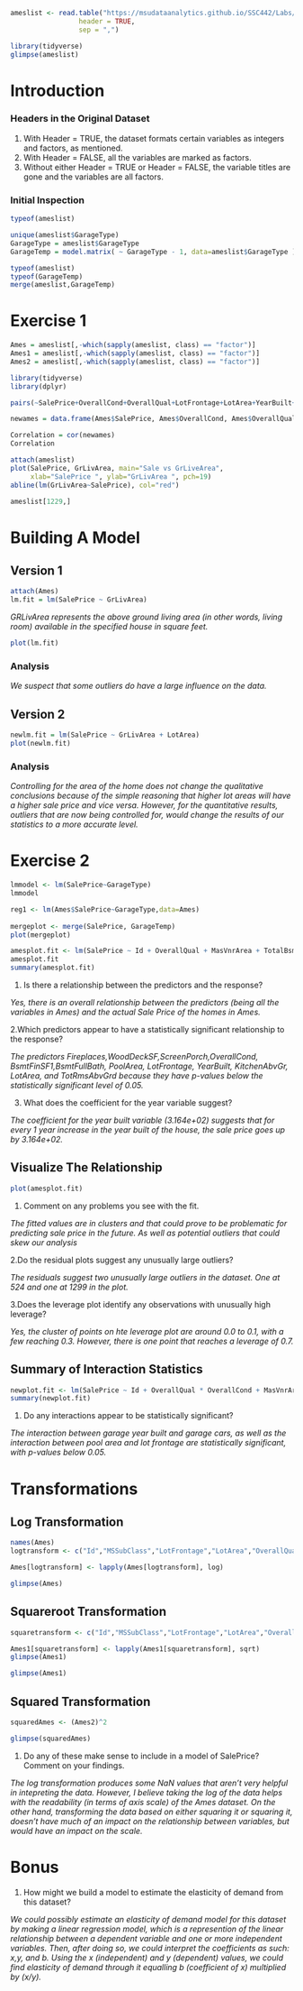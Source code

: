 ```r
ameslist <- read.table("https://msudataanalytics.github.io/SSC442/Labs/data/ames.csv",
                 header = TRUE,
                 sep = ",")
```
```r
library(tidyverse)
glimpse(ameslist)
```

# Introduction
### Headers in the Original Dataset
1. With Header = TRUE, the dataset formats certain variables as integers and factors, as mentioned.
2. With Header = FALSE, all the variables are marked as factors.
3. Without either Header = TRUE or Header = FALSE, the variable titles are gone and the variables are all factors.

### Initial Inspection

```r
typeof(ameslist)
```
```r
unique(ameslist$GarageType)
GarageType = ameslist$GarageType
GarageTemp = model.matrix( ~ GarageType - 1, data=ameslist$GarageType )
```

```r
typeof(ameslist)
typeof(GarageTemp)
merge(ameslist,GarageTemp)
```

# Exercise 1

```r
Ames = ameslist[,-which(sapply(ameslist, class) == "factor")]
Ames1 = ameslist[,-which(sapply(ameslist, class) == "factor")]
Ames2 = ameslist[,-which(sapply(ameslist, class) == "factor")]
```

```r
library(tidyverse)
library(dplyr)

pairs(~SalePrice+OverallCond+OverallQual+LotFrontage+LotArea+YearBuilt+YearRemodAdd+ BsmtFullBath+BedroomAbvGr+TotRmsAbvGrd+GarageArea+KitchenAbvGr, data=Ames)
```

```r
newames = data.frame(Ames$SalePrice, Ames$OverallCond, Ames$OverallQual, Ames$LotFrontage, Ames$LotArea, Ames$YearBuilt, Ames$YearRemodAdd,  Ames$BsmtFullBath, Ames$BedroomAbvGr, Ames$TotRmsAbvGrd, Ames$GarageArea, Ames$KitchenAbvGr)

Correlation = cor(newames)
Correlation
```

```r
attach(ameslist)
plot(SalePrice, GrLivArea, main="Sale vs GrLiveArea",
     xlab="SalePrice ", ylab="GrLivArea ", pch=19)
abline(lm(GrLivArea~SalePrice), col="red")

ameslist[1229,]
```

# Building A Model

## Version 1
```r
attach(Ames)
lm.fit = lm(SalePrice ~ GrLivArea)
```
*GRLivArea represents the above ground living area (in other words, living room) available in the specified house in square feet.*

```r
plot(lm.fit)
```

### Analysis

*We suspect that some outliers do have a large influence on the data.*

## Version 2

```r
newlm.fit = lm(SalePrice ~ GrLivArea + LotArea)
plot(newlm.fit)
```


### Analysis

*Controlling for the area of the home does not change the qualitative conclusions because of the simple reasoning that higher lot areas will have a higher sale price and vice versa. However, for the quantitative results, outliers that are now being controlled for, would change the results of our statistics to a more accurate level.*

# Exercise 2
```r
lmmodel <- lm(SalePrice~GarageType)
lmmodel
```

```r
reg1 <- lm(Ames$SalePrice~GarageType,data=Ames) 
	
mergeplot <- merge(SalePrice, GarageTemp)
plot(mergeplot)

```


```r
amesplot.fit <- lm(SalePrice ~ Id + OverallQual + MasVnrArea + TotalBsmtSF + GrLivArea + HalfBath + Fireplaces + WoodDeckSF + ScreenPorch + YrSold + MSSubClass + OverallCond + BsmtFinSF1 + X1stFlrSF + BsmtFullBath + BedroomAbvGr + GarageYrBlt + OpenPorchSF + PoolArea + LotFrontage + YearBuilt + BsmtFinSF2 + X2ndFlrSF + BsmtHalfBath + KitchenAbvGr + GarageCars + EnclosedPorch + MiscVal + LotArea + YearRemodAdd + BsmtUnfSF + LowQualFinSF + FullBath + TotRmsAbvGrd + GarageArea + X3SsnPorch + MoSold, data=Ames)
amesplot.fit
summary(amesplot.fit)
```



1. Is there a relationship between the predictors and the response?

*Yes, there is an overall relationship between the predictors (being all the variables in Ames) and the actual Sale Price of the homes in Ames.*

2.Which predictors appear to have a statistically significant relationship to the response?

*The predictors Fireplaces,WoodDeckSF,ScreenPorch,OverallCond, BsmtFinSF1,BsmtFullBath, PoolArea, LotFrontage, YearBuilt, KitchenAbvGr, LotArea, and TotRmsAbvGrd because they have p-values below the statistically significant level of 0.05.*

3. What does the coefficient for the year variable suggest?

*The coefficient for the year built variable (3.164e+02) suggests that for every 1 year increase in the year built of the house, the sale price goes up by 3.164e+02.*

## Visualize The Relationship
```r
plot(amesplot.fit)
```

1. Comment on any problems you see with the fit. 

*The fitted values are in clusters and that could prove to be problematic for predicting sale price in the future. As well as potential outliers that could skew our analysis*

2.Do the residual plots suggest any unusually large outliers? 

*The residuals suggest two unusually large outliers in the dataset. One at 524 and one at 1299 in the plot.*

3.Does the leverage plot identify any observations with unusually high leverage?

*Yes, the cluster of points on hte leverage plot are around 0.0 to 0.1, with a few reaching 0.3. However, there is one point that reaches a leverage of 0.7.*

## Summary of Interaction Statistics
```r
newplot.fit <- lm(SalePrice ~ Id + OverallQual * OverallCond + MasVnrArea + TotalBsmtSF + GrLivArea + HalfBath + Fireplaces + WoodDeckSF + ScreenPorch + MSSubClass  + BsmtFinSF1 + X1stFlrSF + BsmtFullBath + BedroomAbvGr + GarageYrBlt * GarageCars+ OpenPorchSF + PoolArea : LotFrontage + YearBuilt + BsmtFinSF2 + X2ndFlrSF + BsmtHalfBath + KitchenAbvGr  + EnclosedPorch + MiscVal + LotArea + YearRemodAdd * YrSold + BsmtUnfSF + LowQualFinSF + FullBath + TotRmsAbvGrd + GarageArea + X3SsnPorch + MoSold, data=Ames)
summary(newplot.fit)
```

1. Do any interactions appear to be statistically significant?

*The interaction between garage year built and garage cars, as well as the interaction between pool area and lot frontage are statistically significant, with p-values below 0.05.*

# Transformations
## Log Transformation
```r
names(Ames)
logtransform <- c("Id","MSSubClass","LotFrontage","LotArea","OverallQual","OverallCond","YearBuilt","YearRemodAdd","MasVnrArea","BsmtFinSF1","BsmtFinSF2","BsmtUnfSF","TotalBsmtSF","X1stFlrSF","X2ndFlrSF","LowQualFinSF" ,"GrLivArea","BsmtFullBath","BsmtHalfBath","FullBath","HalfBath","BedroomAbvGr","KitchenAbvGr","TotRmsAbvGrd","Fireplaces","GarageYrBlt","GarageCars", "GarageArea","WoodDeckSF","OpenPorchSF","EnclosedPorch","X3SsnPorch","ScreenPorch","PoolArea","MiscVal" ,"MoSold","YrSold","SalePrice")

Ames[logtransform] <- lapply(Ames[logtransform], log)

```

```r
glimpse(Ames)
```
## Squareroot Transformation
```r
squaretransform <- c("Id","MSSubClass","LotFrontage","LotArea","OverallQual","OverallCond","YearBuilt","YearRemodAdd","MasVnrArea","BsmtFinSF1","BsmtFinSF2","BsmtUnfSF","TotalBsmtSF","X1stFlrSF","X2ndFlrSF","LowQualFinSF" ,"GrLivArea","BsmtFullBath","BsmtHalfBath","FullBath","HalfBath","BedroomAbvGr","KitchenAbvGr","TotRmsAbvGrd","Fireplaces","GarageYrBlt","GarageCars", "GarageArea","WoodDeckSF","OpenPorchSF","EnclosedPorch","X3SsnPorch","ScreenPorch","PoolArea","MiscVal" ,"MoSold","YrSold","SalePrice")

Ames1[squaretransform] <- lapply(Ames1[squaretransform], sqrt)
glimpse(Ames1)
```

```r
glimpse(Ames1)
```
## Squared Transformation
```r
squaredAmes <- (Ames2)^2

```

```r
glimpse(squaredAmes)
```

1. Do any of these make sense to include in a model of SalePrice? Comment on your findings.

*The log transformation produces some NaN values that aren't very helpful in intepreting the data. However, I believe taking the log of the data helps with the readability (in terms of axis scale) of the Ames dataset. On the other hand, transforming the data based on either squaring it or squaring it, doesn't have much of an impact on the relationship between variables, but would have an impact on the scale.*

# Bonus

1. How might we build a model to estimate the elasticity of demand from this dataset?

*We could possibly estimate an elasticity of demand model for this dataset by making a linear regression model, which is a represention of the linear relationship between a dependent variable and one or more independent variables. Then, after doing so, we could interpret the coefficients as such: x,y, and b. Using the x (independent) and y (dependent) values, we could find elasticity of demand through it equalling b (coefficient of x) multiplied by (x/y).*